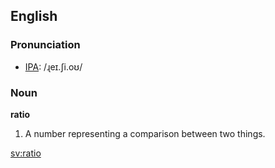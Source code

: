 ==English==
===Pronunciation===
*[[IPA]]: /ɻeɪ.ʃi.oʊ/
===Noun===
'''ratio'''
#A number representing a comparison between two things.

[[sv:ratio]]
